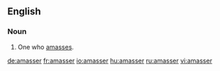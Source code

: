 ==English==

===Noun===
{{en-noun}}

# One who [[amass]]es.

[[de:amasser]]
[[fr:amasser]]
[[io:amasser]]
[[hu:amasser]]
[[ru:amasser]]
[[vi:amasser]]